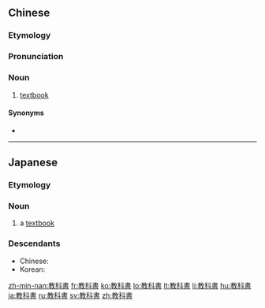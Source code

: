 {{also|敎科書|教科书}}
==Chinese==
{{zh-forms|s=教科书|type=21}}
{{wikipedia|lang=zh}}

===Etymology===
{{wasei kango|教%科%書|きょう%か%しょ|textbook}}

===Pronunciation===
{{zh-pron
|m=jiàokēshū
|c=gaau3 fo1 syu1
|mn=xm,tw:kàu-kho-su/xm,twv:kàu-khe-su
|cat=n
}}

===Noun===
{{zh-noun}}

# [[textbook]] {{zh-mw|本}}

====Synonyms====
* {{zh-l|課本}}

{{zh-cat|Books|Education}}

----

==Japanese==

===Etymology===
{{wikipedia|lang=ja}}
{{ja-kanjitab|きょう|か|しょ|yomi=o}}
{{abbreviation of|教科用図書|lang=ja}}

===Noun===
{{ja-noun|きょうかしょ}}

# a [[textbook]]

===Descendants===
* Chinese: {{zh-l|教科書}}
* Korean: {{ko-l|교과서}}

{{catlangcode|ja|Books|Education|sort=きょうかしょ}}

[[zh-min-nan:教科書]]
[[fr:教科書]]
[[ko:教科書]]
[[lo:教科書]]
[[lt:教科書]]
[[li:教科書]]
[[hu:教科書]]
[[ja:教科書]]
[[ru:教科書]]
[[sv:教科書]]
[[zh:教科書]]